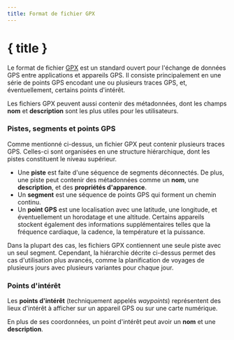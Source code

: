```yaml
---
title: Format de fichier GPX
---
```


<script>
</script>

# { title }

Le format de fichier <a href="https://www.topografix.com/gpx.asp" target="_blank">GPX</a> est un standard ouvert pour l'échange de données GPS entre applications et appareils GPS.
Il consiste principalement en une série de points GPS encodant une ou plusieurs traces GPS, et, éventuellement, certains points d'intérêt.

Les fichiers GPX peuvent aussi contenir des métadonnées, dont les champs **nom** et **description** sont les plus utiles pour les utilisateurs.

### <Waypoints size="16" class="inline-block" style="margin-bottom: 2px" /> Pistes, segments et points GPS

Comme mentionné ci-dessus, un fichier GPX peut contenir plusieurs traces GPS.
Celles-ci sont organisées en une structure hiérarchique, dont les pistes constituent le niveau supérieur.

- Une **piste** est faite d'une séquence de segments déconnectés.
  De plus, une piste peut contenir des métadonnées comme un **nom**, une **description**, et des **propriétés d'apparence**.
- Un **segment** est une séquence de points GPS qui forment un chemin continu.
- Un **point GPS** est une localisation avec une latitude, une longitude, et éventuellement un horodatage et une altitude.
  Certains appareils stockent également des informations supplémentaires telles que la fréquence cardiaque, la cadence, la température et la puissance.

Dans la plupart des cas, les fichiers GPX contiennent une seule piste avec un seul segment.
Cependant, la hiérarchie décrite ci-dessus permet des cas d'utilisation plus avancés, comme la planification de voyages de plusieurs jours avec plusieurs variantes pour chaque jour.

### <MapPin size="16" class="inline-block" style="margin-bottom: 2px" /> Points d'intérêt

Les **points d'intérêt** (techniquement appelés _waypoints_) représentent des lieux d'intérêt à afficher sur un appareil GPS ou sur une carte numérique.

En plus de ses coordonnées, un point d'intérêt peut avoir un **nom** et une **description**.

